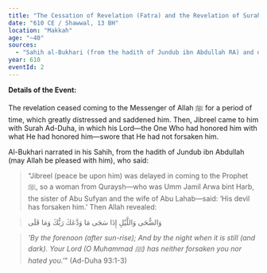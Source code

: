 ```yaml
---
title: "The Cessation of Revelation (Fatra) and the Revelation of Surah Ad-Duha"
date: "610 CE / Shawwal, 13 BH"
location: "Makkah"
age: "~40"
sources:
  - "Sahih al-Bukhari (from the hadith of Jundub ibn Abdullah RA) and other narrations"
year: 610
eventId: 2
---
```

**Details of the Event:**

The revelation ceased coming to the Messenger of Allah ﷺ for a period of time, which greatly distressed and saddened him. Then, Jibreel came to him with Surah Ad-Duha, in which his Lord—the One Who had honored him with what He had honored him—swore that He had not forsaken him.

Al-Bukhari narrated in his Sahih, from the hadith of Jundub ibn Abdullah (may Allah be pleased with him), who said:

> “Jibreel (peace be upon him) was delayed in coming to the Prophet ﷺ, so a woman from Quraysh—who was Umm Jamil Arwa bint Harb, the sister of Abu Sufyan and the wife of Abu Lahab—said: ‘His devil has forsaken him.’ Then Allah revealed:

> وَالضُّحَى وَاللَّيْلِ إِذَا سَجَى مَا وَدَّعَكَ رَبُّكَ وَمَا قَلَى

> *'By the forenoon (after sun-rise); And by the night when it is still (and dark). Your Lord (O Muhammad ﷺ) has neither forsaken you nor hated you.'*" (Ad-Duha 93:1-3)
